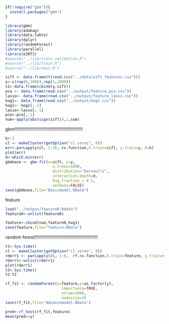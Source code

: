

```r

if(!require("gbm")){
  install.packages("gbm")
}

library(gbm)
library(adabag)
library(data.table)
library(dplyr)
library(randomForest)
library(parallel)
library(e1071)
#source("../lib/cross_validation.R")
#source("../lib/train.R")
#source("../lib/test.R")
```



```r
sift <- data.frame(t(read.csv("../data/sift_features.csv")))
y<-c(rep(0,1000),rep(1,1000))
s1<-data.frame(cbind(y,sift))
pca <- data.frame(read.csv("../output/feature_pca.csv"))
lasso<- data.frame(read.csv("../output/feature_lasso.csv"))
hog1<- data.frame(read.csv("../output/hog1.csv"))
hog1<- hog1[,-1]
lasso<-lasso[,-1]
pca<-pca[,-1]
num<-apply(abs(sign(sift)),1,sum)
```





gbm!!!!!!!!!!!!!!!!!!!!!!!!!!!!!!!!!!!!!!!!!!!!!!!!!!!!!!
```r
k<-3
cl <- makeCluster(getOption("cl.cores", 8))
err<-parLapply(cl, 1:16, cv.function,X.train=sift, y.train=y, K=k)
plot(err)
d<-which.min(err)
gbmbase <- gbm.fit(x=sift, y=y,
                     n.trees=1000,
                     distribution="bernoulli",
                     interaction.depth=d, 
                     bag.fraction = 0.5,
                     verbose=FALSE)
save(gbmbase,file="Basicmodel.RData")
```




feature

```r
load("../output/feature0.Rdata")
feature0<-unlist(feature0)

feature<-cbind(num,feature0,hog1)
save(feature,file="feature.RData")
```






random forest!!!!!!!!!!!!!!!!!!!!!!!!!!!!!!!!!!!!!!!!!!!!!!!!!!


```r

t1<-Sys.time()
cl <- makeCluster(getOption("cl.cores", 8))
rderr1 <- parLapply(cl, 1:8,  rf.cv.function,X.train=feature, y.train=y,ntree=1000, K=k)
rderr1<-unlist(rderr1)
plot(rderr1)
t2<-Sys.time()
t2-t1
```




```r
rf_fit <- randomForest(x=feature,y=as.factor(y),
                         importance=TRUE, 
                         ntree=1000,
                         nodesize=3)
save(rf_fit,file="Advancemodel.RData")
```


```r
pred<-rf_test(rf_fit,feature)
mean(pred==y)
```

